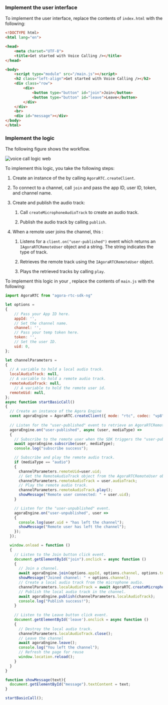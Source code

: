 <PlatformWrapper platform="web">

### Implement the user interface

To implement the user interface, replace the contents of `index.html` with the following:

``` html
<!DOCTYPE html>
<html lang="en">

<head>
    <meta charset="UTF-8">
    <title>Get started with Voice Calling /></title>
</head>

<body>
    <script type="module" src="/main.js"></script>
    <h2 class="left-align">Get started with Voice Calling /></h2>
    <div class="row">
        <div>
            <button type="button" id="join">Join</button>
            <button type="button" id="leave">Leave</button>
        </div>
    </div>
    <br>
    <div id="message"></div>
</body>
</html>
```

### Implement the <Vpd k="PRODUCT" /> logic

The following figure shows the <Vpd k="PRODUCT" /> workflow.

![voice call logic web](/images/voice-sdk/voice-call-logic-web.svg)

To implement this logic, you take the following steps:

1. Create an instance of the <Vg k="ENGINE" /> by calling `AgoraRTC.createClient`.

1. To connect to a channel, call `join` and pass the app ID, user ID, token, and channel name.

1. Create and publish the audio track:

    1. Call `createMicrophoneAudioTrack` to create an audio track.

    1. Publish the audio track by calling `publish`.

1. When a remote user joins the channel, this <Vpl k="CLIENT"/>:

    1. Listens for a `client.on("user-published")` event which returns an `IAgoraRTCRemoteUser` object and a string. The string indicates the type of track.

    1. Retrieves the remote track using the `IAgoraRTCRemoteUser` object.

    1. Plays the retrieved tracks by calling `play`.

To implement this logic in your <Vpl k="CLIENT"/>, replace the contents of `main.js` with the following:

```javascript
import AgoraRTC from "agora-rtc-sdk-ng"

let options = 
{
    // Pass your App ID here.
    appId: '',
    // Set the channel name.
    channel: '',
    // Pass your temp token here.
    token: '',
    // Set the user ID.
    uid: 0,
};

let channelParameters =
{
  // A variable to hold a local audio track.
  localAudioTrack: null,
  // A variable to hold a remote audio track.
  remoteAudioTrack: null,
    // A variable to hold the remote user id.
  remoteUid: null,
};
async function startBasicCall()
{
  // Create an instance of the Agora Engine
  const agoraEngine = AgoraRTC.createClient({ mode: "rtc", codec: "vp8" });
  
  // Listen for the "user-published" event to retrieve an AgoraRTCRemoteUser object.
  agoraEngine.on("user-published", async (user, mediaType) =>
  {
    // Subscribe to the remote user when the SDK triggers the "user-published" event.
    await agoraEngine.subscribe(user, mediaType);
    console.log("subscribe success");

    // Subscribe and play the remote audio track.
    if (mediaType == "audio")
    {
      channelParameters.remoteUid=user.uid;
      // Get the RemoteAudioTrack object from the AgoraRTCRemoteUser object.
      channelParameters.remoteAudioTrack = user.audioTrack;
      // Play the remote audio track. 
      channelParameters.remoteAudioTrack.play();
      showMessage("Remote user connected: " + user.uid);
    }

    // Listen for the "user-unpublished" event.
    agoraEngine.on("user-unpublished", user =>
    {
      console.log(user.uid + "has left the channel");
      showMessage("Remote user has left the channel");
    });
  });

  window.onload = function ()
  {
    // Listen to the Join button click event.
    document.getElementById("join").onclick = async function ()
    {
      // Join a channel.
      await agoraEngine.join(options.appId, options.channel, options.token, options.uid);
      showMessage("Joined channel: " + options.channel);
      // Create a local audio track from the microphone audio.
      channelParameters.localAudioTrack = await AgoraRTC.createMicrophoneAudioTrack();
      // Publish the local audio track in the channel.
      await agoraEngine.publish(channelParameters.localAudioTrack);
      console.log("Publish success!");
    }
    
    // Listen to the Leave button click event.
    document.getElementById('leave').onclick = async function ()
    {
      // Destroy the local audio track.
      channelParameters.localAudioTrack.close();
      // Leave the channel
      await agoraEngine.leave();
      console.log("You left the channel");
      // Refresh the page for reuse
      window.location.reload();
    }
  }
}

function showMessage(text){
  document.getElementById("message").textContent = text;
}

startBasicCall();
```

</PlatformWrapper>